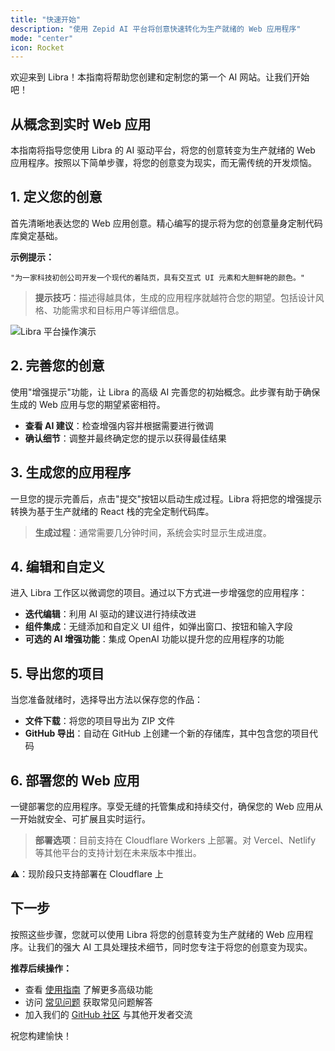 ```yaml
---
title: "快速开始"
description: "使用 Zepid AI 平台将创意快速转化为生产就绪的 Web 应用程序"
mode: "center"
icon: Rocket
---
```

欢迎来到 Libra！本指南将帮助您创建和定制您的第一个 AI 网站。让我们开始吧！

## 从概念到实时 Web 应用

本指南将指导您使用 Libra 的 AI 驱动平台，将您的创意转变为生产就绪的 Web 应用程序。按照以下简单步骤，将您的创意变为现实，而无需传统的开发烦恼。

## 1. 定义您的创意

首先清晰地表达您的 Web 应用创意。精心编写的提示将为您的创意量身定制代码库奠定基础。

**示例提示：**

```
"为一家科技初创公司开发一个现代的着陆页，具有交互式 UI 元素和大胆鲜艳的颜色。"
```

> **提示技巧**：描述得越具体，生成的应用程序就越符合您的期望。包括设计风格、功能需求和目标用户等详细信息。

![Libra 平台操作演示](https://media.libra.dev/Area.gif)

## 2. 完善您的创意

使用"增强提示"功能，让 Libra 的高级 AI 完善您的初始概念。此步骤有助于确保生成的 Web 应用与您的期望紧密相符。

- **查看 AI 建议**：检查增强内容并根据需要进行微调
- **确认细节**：调整并最终确定您的提示以获得最佳结果

## 3. 生成您的应用程序

一旦您的提示完善后，点击"提交"按钮以启动生成过程。Libra 将把您的增强提示转换为基于生产就绪的 React 栈的完全定制代码库。

> **生成过程**：通常需要几分钟时间，系统会实时显示生成进度。

## 4. 编辑和自定义

进入 Libra 工作区以微调您的项目。通过以下方式进一步增强您的应用程序：

- **迭代编辑**：利用 AI 驱动的建议进行持续改进
- **组件集成**：无缝添加和自定义 UI 组件，如弹出窗口、按钮和输入字段
- **可选的 AI 增强功能**：集成 OpenAI 功能以提升您的应用程序的功能


## 5. 导出您的项目

当您准备就绪时，选择导出方法以保存您的作品：

- **文件下载**：将您的项目导出为 ZIP 文件
- **GitHub 导出**：自动在 GitHub 上创建一个新的存储库，其中包含您的项目代码

## 6. 部署您的 Web 应用

一键部署您的应用程序。享受无缝的托管集成和持续交付，确保您的 Web 应用从一开始就安全、可扩展且实时运行。

> **部署选项**：目前支持在 Cloudflare Workers 上部署。对 Vercel、Netlify 等其他平台的支持计划在未来版本中推出。

⚠️：现阶段只支持部署在 Cloudflare 上

## 下一步

按照这些步骤，您就可以使用 Libra 将您的创意转变为生产就绪的 Web 应用程序。让我们的强大 AI 工具处理技术细节，同时您专注于将您的创意变为现实。

**推荐后续操作：**
- 查看 [使用指南](/platform/usinglibra) 了解更多高级功能
- 访问 [常见问题](/platform/faq) 获取常见问题解答
- 加入我们的 [GitHub 社区](https://github.com/nextify-limited/libra/discussions) 与其他开发者交流

祝您构建愉快！